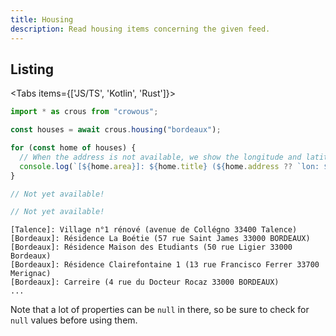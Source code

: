 ```yaml
---
title: Housing
description: Read housing items concerning the given feed.
---
```



## Listing

<Tabs items={['JS/TS', 'Kotlin', 'Rust']}>
```ts tab="JS/TS"
import * as crous from "crowous";

const houses = await crous.housing("bordeaux");

for (const home of houses) {
  // When the address is not available, we show the longitude and latitude directly.
  console.log(`[${home.area}]: ${home.title} (${home.address ?? `lon: ${home.longitude}, lat: ${home.latitude}`})`);
}
```
 
```kotlin tab="Kotlin"
// Not yet available!
```

```rust tab="Rust"
// Not yet available!
```
</Tabs>

```console title="output.txt"
[Talence]: Village n°1 rénové (avenue de Collégno 33400 Talence)
[Bordeaux]: Résidence La Boétie (57 rue Saint James 33000 BORDEAUX)
[Bordeaux]: Résidence Maison des Etudiants (50 rue Ligier 33000 Bordeaux)
[Bordeaux]: Résidence Clairefontaine 1 (13 rue Francisco Ferrer 33700 Merignac)
[Bordeaux]: Carreire (4 rue du Docteur Rocaz 33000 BORDEAUX)
...
```

Note that a lot of properties can be `null` in there, so be sure to check for `null` values before using them.
